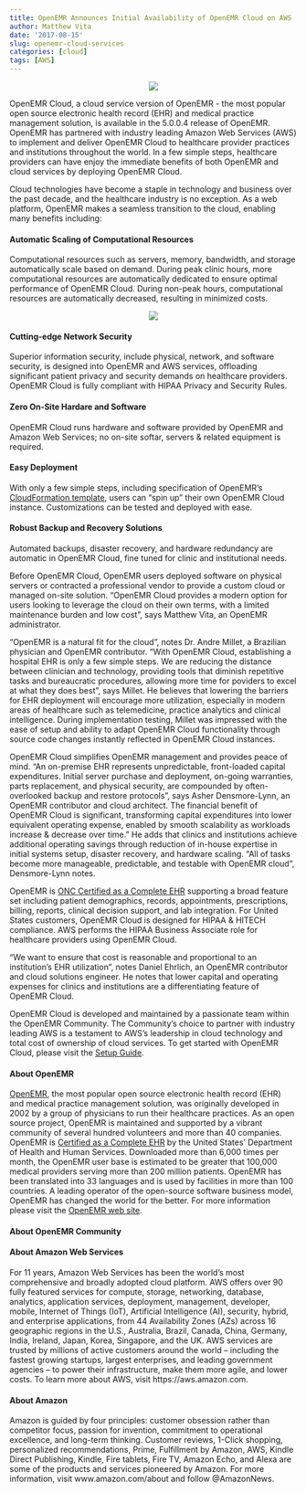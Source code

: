 ```yaml
---
title: OpenEMR Announces Initial Availability of OpenEMR Cloud on AWS
author: Matthew Vita
date: '2017-08-15'
slug: openemr-cloud-services
categories: [cloud]
tags: [AWS]
---
```



<center>![](/oemr_aws.png)</center>

OpenEMR Cloud, a cloud service version of OpenEMR - the most popular open source electronic health record (EHR) and medical practice management solution, is available in the 5.0.0.4 release of OpenEMR.  OpenEMR has partnered with industry leading Amazon Web Services (AWS) to implement and deliver OpenEMR Cloud to healthcare provider practices and institutions throughout the world. In a few simple steps, healthcare providers can have enjoy the immediate benefits of both OpenEMR and cloud services by deploying OpenEMR Cloud.

Cloud technologies have become a staple in technology and business over the past decade, and the healthcare industry is no exception. As a web platform, OpenEMR makes a seamless transition to the cloud, enabling many benefits including:

#### Automatic Scaling of Computational Resources

Computational resources such as servers, memory, bandwidth, and storage automatically scale based on demand. During peak clinic hours, more computational resources are automatically dedicated to ensure optimal performance of OpenEMR Cloud. During non-peak hours, computational resources are automatically decreased, resulting in minimized costs.

<center>![](/openemrCloud.png)</center>

#### Cutting-edge Network Security 

Superior information security, include physical, network, and software security, is designed into OpenEMR and AWS services, offloading significant patient privacy and security demands on healthcare providers. OpenEMR Cloud is fully compliant with HIPAA Privacy and Security Rules.

#### Zero On-Site Hardare and Software

OpenEMR Cloud runs hardware and software provided by OpenEMR and Amazon Web Services; no on-site softar, servers & related equipment is required.  

#### Easy Deployment

With only a few simple steps, including specification of OpenEMR's [CloudFormation template](https://github.com/openemr/openemr-devops/blob/master/fullstack/assets/OpenEMR.json), users can "spin up" their own OpenEMR Cloud instance. Customizations can be tested and deployed with ease.

#### Robust Backup and Recovery Solutions

Automated backups, disaster recovery, and hardware redundancy are automatic in OpenEMR Cloud, fine tuned for clinic and institutional needs.

Before OpenEMR Cloud,  OpenEMR users deployed software on  physical servers or contracted a professional vendor to provide a custom cloud or managed on-site solution. "OpenEMR Cloud provides a modern option for users looking to leverage the cloud on their own terms, with a limited maintenance burden and low cost", says Matthew Vita, an OpenEMR administrator.

"OpenEMR is a natural fit for the cloud", notes Dr. Andre Millet, a Brazilian physician and OpenEMR contributor. "With OpenEMR Cloud, establishing  a hospital EHR is only a few simple steps. We are reducing the distance between clinician and technology, providing tools that diminish repetitive tasks and bureaucratic procedures, allowing more time for poviders to excel at what they does best", says Millet. He believes that lowering the barriers for EHR deployment will encourage more utilization, especially in modern areas of healthcare such as telemedicine, practice analytics and clinical intelligence. During implementation testing, Millet was impressed with the ease of setup and ability to adapt OpenEMR Cloud functionality through source code changes instantly reflected in OpenEMR Cloud instances.

OpenEMR Cloud simplifies OpenEMR management and provides peace of mind. "An on-premise EHR represents unpredictable, front-loaded capital expenditures. Initial server purchase and deployment, on-going warranties, parts replacement, and physical security, are compounded by often-overlooked backup and restore protocols", says Asher Densmore-Lynn, an OpenEMR contributor and cloud architect. The financial benefit of OpenEMR Cloud is significant, transforming capital expenditures into lower equivalent operating expense, enabled by smooth scalability as workloads increase & decrease over time." He adds that clinics and institutions achieve additional operating savings through reduction of in-house expertise in initial systems setup, disaster recovery, and hardware scaling. "All of tasks become more manageable, predictable, and testable with OpenEMR cloud", Densmore-Lynn notes.

OpenEMR is [ONC Certified as a Complete EHR](http://www.open-emr.org/wiki/images/0/04/OpenEMR_Complete_EHR_2014_Edition_Cert.pdf) supporting a broad feature set including patient demographics, records, appointments, prescriptions, billing, reports, clinical decision support, and lab integration. For United States customers, OpenEMR Cloud is designed for HIPAA & HITECH compliance. AWS performs the HIPAA Business Associate role for healthcare providers using OpenEMR Cloud. 

"We want to ensure that cost is reasonable and proportional to an institution's EHR utilization", notes Daniel Ehrlich, an OpenEMR contributor and cloud solutions engineer. He notes that lower capital and operating expenses for clinics and institutions are a differentiating feature of OpenEMR Cloud.  

OpenEMR Cloud is developed and maintained by a passionate team within the OpenEMR Community. The Community's choice to partner with industry leading AWS is a testament to AWS's leadership in cloud technology and total cost of ownership of cloud services.  To get started with OpenEMR Cloud, please visit the [Setup Guide](https://github.com/openemr/openemr-devops/tree/master/fullstack).

#### About OpenEMR

[OpenEMR](http://www.open-emr.org), the most popular open source electronic health record (EHR) and medical practice management solution,  was originally developed in 2002 by a group of physicians to run their healthcare practices. As an open source project, OpenEMR is maintained and supported by a vibrant community of several hundred volunteers and more than 40 companies. OpenEMR is [Certified as a Complete EHR](http://www.open-emr.org/wiki/images/0/04/OpenEMR_Complete_EHR_2014_Edition_Cert.pdf) by the United States' Department of Health and Human Services. Downloaded more than 6,000 times per month, the OpenEMR user base is estimated to be greater that 100,000 medical providers serving more than 200 million patients. OpenEMR has been translated into 33 languages and is used by facilities in more than 100 countries. A leading operator of the open-source software business model, OpenEMR has changed the world for the better. For more information please visit the [OpenEMR web site](http://www.open-emr.org).

#### About OpenEMR Community





#### About Amazon Web Services

For 11 years, Amazon Web Services has been the world's most comprehensive and broadly adopted cloud platform. AWS offers over 90 fully featured services for compute, storage, networking, database, analytics, application services, deployment, management, developer, mobile, Internet of Things (IoT), Artificial Intelligence (AI), security, hybrid, and enterprise applications, from 44 Availability Zones (AZs) across 16 geographic regions in the U.S., Australia, Brazil, Canada, China, Germany, India, Ireland, Japan, Korea, Singapore, and the UK. AWS services are trusted by millions of active customers around the world -- including the fastest growing startups, largest enterprises, and leading government agencies -- to power their infrastructure, make them more agile, and lower costs. To learn more about AWS, visit https://aws.amazon.com.

#### About Amazon

Amazon is guided by four principles: customer obsession rather than competitor focus, passion for invention, commitment to operational excellence, and long-term thinking. Customer reviews, 1-Click shopping, personalized recommendations, Prime, Fulfillment by Amazon, AWS, Kindle Direct Publishing, Kindle, Fire tablets, Fire TV, Amazon Echo, and Alexa are some of the products and services pioneered by Amazon. For more information, visit www.amazon.com/about and follow @AmazonNews.


